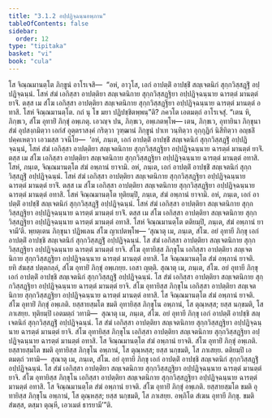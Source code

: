 ```yaml
---
title: "3.1.2 อปฺปฏิจฺฉนฺนอพฺภาน"
tableOfContents: false
sidebar:
  order: 12
type: "tipitaka"
basket: "vi"
book: "cula"
---
```



<DynamicBreadcrumb />

<Division number="100" book="cula">

<Paragraph number="505" book="cula">
โส จิณฺณมานตฺโต ภิกฺขูนํ อาโรเจสิ—  “อหํ, อาวุโส, เอกํ อาปตฺติํ อาปชฺชิํ สญฺเจตนิกํ สุกฺกวิสฺสฏฺฐิํ อปฺปฏิจฺฉนฺนํ. โสหํ สํฆํ เอกิสฺสา อาปตฺติยา สญฺเจตนิกาย สุกฺกวิสฺสฏฺฐิยา อปฺปฏิจฺฉนฺนาย ฉารตฺตํ มานตฺตํ ยาจิํ. ตสฺส เม สํโฆ เอกิสฺสา อาปตฺติยา สญฺเจตนิกาย สุกฺกวิสฺสฏฺฐิยา อปฺปฏิจฺฉนฺนาย ฉารตฺตํ มานตฺตํ อทาสิ. โสหํ จิณฺณมานตฺโต. กถํ นุ โข มยา ปฏิปชฺชิตพฺพนฺ”ติ? ภควโต เอตมตฺถํ อาโรเจสุํ. “เตน หิ, ภิกฺขเว, สํโฆ อุทายิํ ภิกฺขุํ อพฺเภตุ. เอวญฺจ ปน, ภิกฺขเว, อพฺเภตพฺโพ—
</Paragraph>

<Paragraph number="506" book="cula">
เตน, ภิกฺขเว, อุทายินา ภิกฺขุนา สํฆํ อุปสงฺกมิตฺวา เอกํสํ อุตฺตราสงฺคํ กริตฺวา วุฑฺฒานํ ภิกฺขูนํ ปาเท วนฺทิตฺวา อุกฺกุฏิกํ นิสีทิตฺวา อญฺชลิํ ปคฺคเหตฺวา เอวมสฺส วจนีโย—  ‘อหํ, ภนฺเต, เอกํ อาปตฺติํ อาปชฺชิํ สญฺเจตนิกํ สุกฺกวิสฺสฏฺฐิํ อปฺปฏิจฺฉนฺนํ, โสหํ สํฆํ เอกิสฺสา อาปตฺติยา สญฺเจตนิกาย สุกฺกวิสฺสฏฺฐิยา อปฺปฏิจฺฉนฺนาย ฉารตฺตํ มานตฺตํ ยาจิํ. ตสฺส เม สํโฆ เอกิสฺสา อาปตฺติยา สญฺเจตนิกาย สุกฺกวิสฺสฏฺฐิยา อปฺปฏิจฺฉนฺนาย ฉารตฺตํ มานตฺตํ อทาสิ. โสหํ, ภนฺเต, จิณฺณมานตฺโต สํฆํ อพฺภานํ ยาจามิ.
</Paragraph>

<Paragraph number="507" book="cula">
อหํ, ภนฺเต, เอกํ อาปตฺติํ อาปชฺชิํ สญฺเจตนิกํ สุกฺกวิสฺสฏฺฐิํ อปฺปฏิจฺฉนฺนํ. โสหํ สํฆํ เอกิสฺสา อาปตฺติยา สญฺเจตนิกาย สุกฺกวิสฺสฏฺฐิยา อปฺปฏิจฺฉนฺนาย ฉารตฺตํ มานตฺตํ ยาจิํ. ตสฺส เม สํโฆ เอกิสฺสา อาปตฺติยา สญฺเจตนิกาย สุกฺกวิสฺสฏฺฐิยา อปฺปฏิจฺฉนฺนาย ฉารตฺตํ มานตฺตํ อทาสิ. โสหํ จิณฺณมานตฺโต ทุติยมฺปิ, ภนฺเต, สํฆํ อพฺภานํ ยาจามิ.
</Paragraph>

<Paragraph number="508" book="cula">
อหํ, ภนฺเต, เอกํ อาปตฺติํ อาปชฺชิํ สญฺเจตนิกํ สุกฺกวิสฺสฏฺฐิํ อปฺปฏิจฺฉนฺนํ. โสหํ สํฆํ เอกิสฺสา อาปตฺติยา สญฺเจตนิกาย สุกฺกวิสฺสฏฺฐิยา อปฺปฏิจฺฉนฺนาย ฉารตฺตํ มานตฺตํ ยาจิํ. ตสฺส เม สํโฆ เอกิสฺสา อาปตฺติยา สญฺเจตนิกาย สุกฺกวิสฺสฏฺฐิยา อปฺปฏิจฺฉนฺนาย ฉารตฺตํ มานตฺตํ อทาสิ. โสหํ จิณฺณมานตฺโต ตติยมฺปิ, ภนฺเต, สํฆํ อพฺภานํ ยาจามี’ติ. พฺยตฺเตน ภิกฺขุนา ปฏิพเลน สํโฆ ญาเปตพฺโพ—
</Paragraph>

</Division>
<Division number="101" book="cula">

<Paragraph number="509" book="cula">
‘สุณาตุ เม, ภนฺเต, สํโฆ. อยํ อุทายี ภิกฺขุ เอกํ อาปตฺติํ อาปชฺชิ สญฺเจตนิกํ สุกฺกวิสฺสฏฺฐิํ อปฺปฏิจฺฉนฺนํ. โส สํฆํ เอกิสฺสา อาปตฺติยา สญฺเจตนิกาย สุกฺกวิสฺสฏฺฐิยา อปฺปฏิจฺฉนฺนาย ฉารตฺตํ มานตฺตํ ยาจิ. สํโฆ อุทายิสฺส ภิกฺขุโน เอกิสฺสา อาปตฺติยา สญฺเจตนิกาย สุกฺกวิสฺสฏฺฐิยา อปฺปฏิจฺฉนฺนาย ฉารตฺตํ มานตฺตํ อทาสิ. โส จิณฺณมานตฺโต สํฆํ อพฺภานํ ยาจติ. ยทิ สํฆสฺส ปตฺตกลฺลํ, สํโฆ อุทายิํ ภิกฺขุํ อพฺเภยฺย. เอสา ญตฺติ.
</Paragraph>

<Paragraph number="510" book="cula">
สุณาตุ เม, ภนฺเต, สํโฆ. อยํ อุทายี ภิกฺขุ เอกํ อาปตฺติํ อาปชฺชิ สญฺเจตนิกํ สุกฺกวิสฺสฏฺฐิํ อปฺปฏิจฺฉนฺนํ. โส สํฆํ เอกิสฺสา อาปตฺติยา สญฺเจตนิกาย สุกฺกวิสฺสฏฺฐิยา อปฺปฏิจฺฉนฺนาย ฉารตฺตํ มานตฺตํ ยาจิ. สํโฆ อุทายิสฺส ภิกฺขุโน เอกิสฺสา อาปตฺติยา สญฺเจตนิกาย สุกฺกวิสฺสฏฺฐิยา อปฺปฏิจฺฉนฺนาย ฉารตฺตํ มานตฺตํ อทาสิ. โส จิณฺณมานตฺโต สํฆํ อพฺภานํ ยาจติ. สํโฆ อุทายิํ ภิกฺขุํ อพฺเภติ. ยสฺสายสฺมโต ขมติ อุทายิสฺส ภิกฺขุโน อพฺภานํ, โส ตุณฺหสฺส; ยสฺส นกฺขมติ, โส ภาเสยฺย.
</Paragraph>

<Paragraph number="511" book="cula">
ทุติยมฺปิ เอตมตฺถํ วทามิ—  สุณาตุ เม, ภนฺเต, สํโฆ. อยํ อุทายี ภิกฺขุ เอกํ อาปตฺติํ อาปชฺชิ สญฺเจตนิกํ สุกฺกวิสฺสฏฺฐิํ อปฺปฏิจฺฉนฺนํ. โส สํฆํ เอกิสฺสา อาปตฺติยา สญฺเจตนิกาย สุกฺกวิสฺสฏฺฐิยา อปฺปฏิจฺฉนฺนาย ฉารตฺตํ มานตฺตํ ยาจิ. สํโฆ อุทายิสฺส ภิกฺขุโน เอกิสฺสา อาปตฺติยา สญฺเจตนิกาย สุกฺกวิสฺสฏฺฐิยา อปฺปฏิจฺฉนฺนาย ฉารตฺตํ มานตฺตํ อทาสิ. โส จิณฺณมานตฺโต สํฆํ อพฺภานํ ยาจติ. สํโฆ อุทายิํ ภิกฺขุํ อพฺเภติ. ยสฺสายสฺมโต ขมติ อุทายิสฺส ภิกฺขุโน อพฺภานํ, โส ตุณฺหสฺส; ยสฺส นกฺขมติ, โส ภาเสยฺย.
</Paragraph>

<Paragraph number="512" book="cula">
ตติยมฺปิ เอตมตฺถํ วทามิ—  สุณาตุ เม, ภนฺเต, สํโฆ. อยํ อุทายี ภิกฺขุ เอกํ อาปตฺติํ อาปชฺชิ สญฺเจตนิกํ สุกฺกวิสฺสฏฺฐิํ อปฺปฏิจฺฉนฺนํ. โส สํฆํ เอกิสฺสา อาปตฺติยา สญฺเจตนิกาย สุกฺกวิสฺสฏฺฐิยา อปฺปฏิจฺฉนฺนาย ฉารตฺตํ มานตฺตํ ยาจิ. สํโฆ อุทายิสฺส ภิกฺขุโน เอกิสฺสา อาปตฺติยา สญฺเจตนิกาย สุกฺกวิสฺสฏฺฐิยา อปฺปฏิจฺฉนฺนาย ฉารตฺตํ มานตฺตํ อทาสิ. โส จิณฺณมานตฺโต สํฆํ อพฺภานํ ยาจติ. สํโฆ อุทายิํ ภิกฺขุํ อพฺเภติ. ยสฺสายสฺมโต ขมติ อุทายิสฺส ภิกฺขุโน อพฺภานํ, โส ตุณฺหสฺส; ยสฺส นกฺขมติ, โส ภาเสยฺย.
</Paragraph>

<Paragraph number="513" book="cula">
อพฺภิโต สํเฆน อุทายี ภิกฺขุ. ขมติ สํฆสฺส, ตสฺมา ตุณฺหี, เอวเมตํ ธารยามี’”ติ.
</Paragraph>
</Division>
